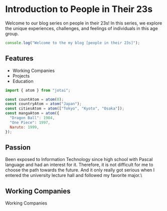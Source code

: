 # Introduction to People in Their 23s

Welcome to our blog series on people in their 23s! In this series, we explore
the unique experiences, challenges, and feelings of individuals in this age
group.

```jsx
console.log("Welcome to the my blog [people in their 23s]");
```

## Features

- Working Companies
- Projects
- Education

```jsx
import { atom } from "jotai";

const countAtom = atom(0);
const countryAtom = atom("Japan");
const citiesAtom = atom(["Tokyo", "Kyoto", "Osaka"]);
const mangaAtom = atom({
  "Dragon Ball": 1984,
  "One Piece": 1997,
  Naruto: 1999,
});
```

## Passion

Been exposed to Information Technology since high school with Pascal
language and had an interest for it. Therefore, it is not difficult
for me to choose the path towards the future. And it only really got
serious when I entered the university lecture hall and followed my
favorite major.\

## Working Companies

Working Companies

<TOC section="company" />
